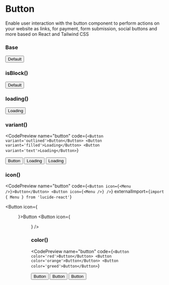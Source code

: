 
# Button

Enable user interaction with the button component to perform actions on your website as links, for payment, form submission, social buttons and more based on React and Tailwind CSS

### Base

<CodePreview name="button" code="<Button>Default</Button>">
  <Button>Default</Button>
</CodePreview>

### isBlock()

<CodePreview name="button" code="<Button isBlock={false}>Default</Button>">
  <Button isBlock={false}>Default</Button>
</CodePreview>

### loading()

<CodePreview name="button" code="<Button loading>Loading</Button>">
  <Button loading>Loading</Button>
</CodePreview>

### variant()

<CodePreview
  name="button"
  code={`<Button variant='outlined'>Button</Button>
        <Button variant='filled'>Loading</Button>
        <Button variant='text'>Loading</Button>`}
>
  <Button variant="outlined">Button</Button>
  <Button variant="filled">Loading</Button>
  <Button variant="text">Loading</Button>
</CodePreview>

### icon()

<CodePreview
  name="button"
  code={`<Button icon={<Menu />}>Button</Button>
        <Button icon={<Menu />} />`}
  externalImport={`import { Menu } from 'lucide-react'`}
>
  <Button icon={<Menu />}>Button</Button>
  <Button icon={<Menu />} />
</CodePreview>

### color()

<CodePreview
  name="button"
  code={`<Button color='red'>Button</Button>
      <Button color='orange'>Button</Button>
      <Button color='greed'>Button</Button>`}
>
  <Button color="red">Button</Button>
  <Button color="orange">Button</Button>
  <Button color="green">Button</Button>
</CodePreview>
